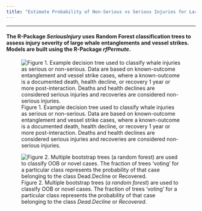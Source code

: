 ```yaml
---
title: "Estimate Probability of Non-Serious vs Serious Injuries for Large Whales"
---
```

***
#### The R-Package *SeriousInjury* uses Random Forest classification trees to assess injury severity of large whale entanglements and vessel strikes. Models are built using the R-Package *rfPermute*.

![Figure 1. Example decision tree used to classify whale injuries as serious or non-serious. Data are based on known-outcome entanglement and vessel strike cases, where a known-outcome is a documented death, health decline, or recovery 1 year or more post-interaction. Deaths and health declines are considered serious injuries and recoveries are considered non-serious injuries.](Tree Examples (2).PNG)

![Figure 2. Multiple bootstrap trees (*a random forest*) are used to classify OOB or novel cases. The fraction of trees 'voting' for a particular class represents the probability of that case belonging to the class *Dead.Decline*  or *Recovered*.  ](Tree Examples (1).PNG)
